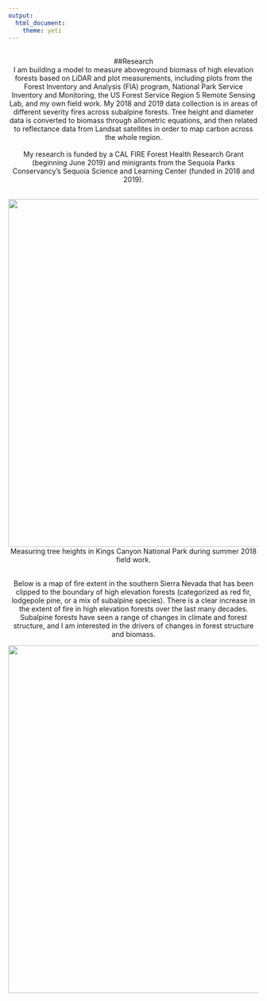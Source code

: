 ```yaml
---
output: 
  html_document:
    theme: yeti
---
```

<br>
<center>##Research
<br>
I am building a model to measure aboveground biomass of high elevation forests based on LiDAR and plot measurements, including plots from the Forest Inventory and Analysis (FIA) program, National Park Service Inventory and Monitoring, the US Forest Service Region 5 Remote Sensing Lab, and my own field work. My 2018 and 2019 data collection is in areas of different severity fires across subalpine forests. Tree height and diameter data is converted to biomass through allometric equations, and then related to reflectance data from Landsat satellites in order to map carbon across the whole region.
<br>
<br>
My research is funded by a CAL FIRE Forest Health Research Grant (beginning June 2019) and minigrants from the Sequoia Parks Conservancy's Sequoia Science and Learning Center (funded in 2018 and 2019). 
<br>
<br>
<center>![](pics/Research_treeheights.JPG){width=700px}
<br>
Measuring tree heights in Kings Canyon National Park during summer 2018 field work. 

<br>
Below is a map of fire extent in the southern Sierra Nevada that has been clipped to the boundary of high elevation forests (categorized as red fir, lodgepole pine, or a mix of subalpine species). There is a clear increase in the extent of fire in high elevation forests over the last many decades. Subalpine forests have seen a range of changes in climate and forest structure, and I am interested in the drivers of changes in forest structure and biomass.
<br>
<center>![](pics/highelevationFires_decade_low.JPG){width=700px}

<br>

